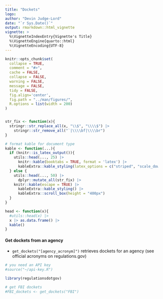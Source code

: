 ```yaml
---
title: "Dockets"
logo: 
author: "Devin Judge-Lord"
date: "`r Sys.Date()`"
output: rmarkdown::html_vignette
vignette: >
  %\VignetteIndexEntry{Vignette's Title}
  %\VignetteEngine{quarto::html}
  %\VignetteEncoding{UTF-8}
---
```


```r
knitr::opts_chunk$set(
  collapse = TRUE,
  comment = "#>",
  cache = FALSE,
  collapse = FALSE,
  warning = FALSE,
  message = FALSE,
  tidy = FALSE,
  fig.align='center',
  fig.path = "../man/figures/",
  R.options = list(width = 200)
)


str_fix <- function(x){
  stringr::str_replace_all(x, "\\$", "\\\\$") |> 
    stringr::str_remove_all("`|\\\\bf|\\\\br")
}

# format kable for document type 
kable <- function(...){
  if (knitr::is_latex_output()){
    utils::head(..., 25) |>
      knitr::kable(booktabs = TRUE, format = 'latex') |>
      kableExtra::kable_styling(latex_options = c("striped", "scale_down", "HOLD_position"))
  } else {
    utils::head(..., 50) |>
      dplyr::mutate_all(str_fix) |>
    knitr::kable(escape = TRUE) |>
      kableExtra::kable_styling() |>
      kableExtra::scroll_box(height = "400px")
  }
}

head <- function(x){
  #utils::head(x) |>
  x |> as.data.frame() |> 
  kable()
}
```



#### Get dockets from an agency

- `get_dockets("[agency_acronym]")` retrieves dockets for an agency (see official acronyms on regulations.gov)

```r
# you need an API key
#source("~/api-key.R")

library(regulationsdotgov)


```

```r

# get FBI dockets
#FBI_dockets <- get_dockets("FBI")



```
